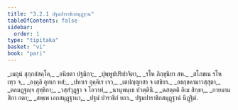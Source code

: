 ```yaml
---
title: "3.2.1 ปฐมปาราชิกสมุฏฺฐาน"
tableOfContents: false
sidebar:
  order: 1
type: "tipitaka"
basket: "vi"
book: "pari"
---
```



<DynamicBreadcrumb />

<Division number="258" book="pari">

<Paragraph number="1088" type="verses" book="pari">
_เมถุนํ สุกฺกสํสคฺโค,_  
_อนิยตา ปฐมิกา;_  
_ปุพฺพูปปริปาจิตา,_  
_รโห ภิกฺขุนิยา สห._  

</Paragraph>

<Paragraph number="1089" type="verses" book="pari">
_สโภชเน รโห เทฺว จ,_  
_องฺคุลิ อุทเก หสํ;_  
_ปหาเร อุคฺคิเร เจว,_  
_เตปญฺญาสา จ เสขิยา._  

</Paragraph>

<Paragraph number="1090" type="verses" book="pari">
_อธกฺขคามาวสฺสุตา,_  
_ตลมฏฺฐญฺจ สุทฺธิกา;_  
_วสฺสํวุฏฺฐา จ โอวาทํ,_  
_นานุพนฺเธ ปวตฺตินึ._  

</Paragraph>

<Paragraph number="1091" type="verses" book="pari">
_ฉสตฺตติ อิเม สิกฺขา,_  
_กายมานสิกา กตา;_  
_สพฺเพ เอกสมุฏฺฐานา,_  
_ปฐมํ ปาราชิกํ ยถา._  


</Paragraph>
</Division>

<Paragraph number="1092" type="center" book="pari">
ปฐมปาราชิกสมุฏฺฐานํ นิฏฺฐิตํ.
</Paragraph>